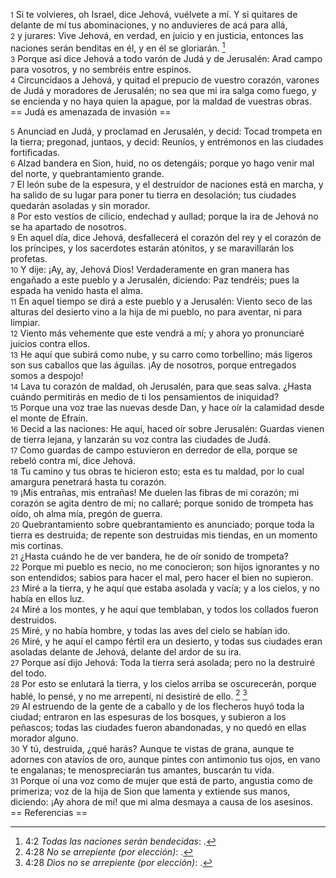 {{anchor|1}} <small>1</small> Si te volvieres, oh Israel, dice Jehová, vuélvete a mí. Y si quitares de delante de mí tus abominaciones, y no anduvieres de acá para allá,<br>
{{anchor|2}} <small>2</small> y jurares: Vive Jehová, en verdad, en juicio y en justicia, entonces las naciones serán benditas en él, y en él se gloriarán. <ref>4:2 ''Todas las naciones serán bendecidas'': {{lib|LU|190|5|4}}.</ref><br>
{{anchor|3}} <small>3</small> Porque así dice Jehová a todo varón de Judá y de Jerusalén: Arad campo para vosotros, y no sembréis entre espinos.<br>
{{anchor|4}} <small>4</small> Circuncidaos a Jehová, y quitad el prepucio de vuestro corazón, varones de Judá y moradores de Jerusalén; no sea que mi ira salga como fuego, y se encienda y no haya quien la apague, por la maldad de vuestras obras.<br>
== Judá es amenazada de invasión ==

{{anchor|5}} <small>5</small> Anunciad en Judá, y proclamad en Jerusalén, y decid: Tocad trompeta en la tierra; pregonad, juntaos, y decid: Reuníos, y entrémonos en las ciudades fortificadas.<br>
{{anchor|6}} <small>6</small> Alzad bandera en Sion, huid, no os detengáis; porque yo hago venir mal del norte, y quebrantamiento grande.<br>
{{anchor|7}} <small>7</small> El león sube de la espesura, y el destruidor de naciones está en marcha, y ha salido de su lugar para poner tu tierra en desolación; tus ciudades quedarán asoladas y sin morador.<br>
{{anchor|8}} <small>8</small> Por esto vestíos de cilicio, endechad y aullad; porque la ira de Jehová no se ha apartado de nosotros.<br>
{{anchor|9}} <small>9</small> En aquel día, dice Jehová, desfallecerá el corazón del rey y el corazón de los príncipes, y los sacerdotes estarán atónitos, y se maravillarán los profetas.<br>
{{anchor|10}} <small>10</small> Y dije: ¡Ay, ay, Jehová Dios! Verdaderamente en gran manera has engañado a este pueblo y a Jerusalén, diciendo: Paz tendréis; pues la espada ha venido hasta el alma.<br>
{{anchor|11}} <small>11</small> En aquel tiempo se dirá a este pueblo y a Jerusalén: Viento seco de las alturas del desierto vino a la hija de mi pueblo, no para aventar, ni para limpiar.<br>
{{anchor|12}} <small>12</small> Viento más vehemente que este vendrá a mí; y ahora yo pronunciaré juicios contra ellos.<br>
{{anchor|13}} <small>13</small> He aquí que subirá como nube, y su carro como torbellino; más ligeros son sus caballos que las águilas. ¡Ay de nosotros, porque entregados somos a despojo!<br>
{{anchor|14}} <small>14</small> Lava tu corazón de maldad, oh Jerusalén, para que seas salva. ¿Hasta cuándo permitirás en medio de ti los pensamientos de iniquidad?<br>
{{anchor|15}} <small>15</small> Porque una voz trae las nuevas desde Dan, y hace oír la calamidad desde el monte de Efraín.<br>
{{anchor|16}} <small>16</small> Decid a las naciones: He aquí, haced oír sobre Jerusalén: Guardas vienen de tierra lejana, y lanzarán su voz contra las ciudades de Judá.<br>
{{anchor|17}} <small>17</small> Como guardas de campo estuvieron en derredor de ella, porque se rebeló contra mí, dice Jehová.<br>
{{anchor|18}} <small>18</small> Tu camino y tus obras te hicieron esto; esta es tu maldad, por lo cual amargura penetrará hasta tu corazón.<br>
{{anchor|19}} <small>19</small> ¡Mis entrañas, mis entrañas! Me duelen las fibras de mi corazón; mi corazón se agita dentro de mí; no callaré; porque sonido de trompeta has oído, oh alma mía, pregón de guerra.<br>
{{anchor|20}} <small>20</small> Quebrantamiento sobre quebrantamiento es anunciado; porque toda la tierra es destruida; de repente son destruidas mis tiendas, en un momento mis cortinas.<br>
{{anchor|21}} <small>21</small> ¿Hasta cuándo he de ver bandera, he de oír sonido de trompeta?<br>
{{anchor|22}} <small>22</small> Porque mi pueblo es necio, no me conocieron; son hijos ignorantes y no son entendidos; sabios para hacer el mal, pero hacer el bien no supieron.<br>
{{anchor|23}} <small>23</small> Miré a la tierra, y he aquí que estaba asolada y vacía; y a los cielos, y no había en ellos luz.<br>
{{anchor|24}} <small>24</small> Miré a los montes, y he aquí que temblaban, y todos los collados fueron destruidos.<br>
{{anchor|25}} <small>25</small> Miré, y no había hombre, y todas las aves del cielo se habían ido.<br>
{{anchor|26}} <small>26</small> Miré, y he aquí el campo fértil era un desierto, y todas sus ciudades eran asoladas delante de Jehová, delante del ardor de su ira.<br>
{{anchor|27}} <small>27</small> Porque así dijo Jehová: Toda la tierra será asolada; pero no la destruiré del todo.<br>
{{anchor|28}} <small>28</small> Por esto se enlutará la tierra, y los cielos arriba se oscurecerán, porque hablé, lo pensé, y no me arrepentí, ni desistiré de ello. <ref>4:28 ''No se arrepiente (por elección)'': {{lib|LU|2|2|2}}.</ref> <ref>4:28 ''Dios no se arrepiente (por elección)'': {{lib|LU|4|3|4}}.</ref><br>
{{anchor|29}} <small>29</small> Al estruendo de la gente de a caballo y de los flecheros huyó toda la ciudad; entraron en las espesuras de los bosques, y subieron a los peñascos; todas las ciudades fueron abandonadas, y no quedó en ellas morador alguno.<br>
{{anchor|30}} <small>30</small> Y tú, destruida, ¿qué harás? Aunque te vistas de grana, aunque te adornes con atavíos de oro, aunque pintes con antimonio tus ojos, en vano te engalanas; te menospreciarán tus amantes, buscarán tu vida.<br>
{{anchor|31}} <small>31</small> Porque oí una voz como de mujer que está de parto, angustia como de primeriza; voz de la hija de Sion que lamenta y extiende sus manos, diciendo: ¡Ay ahora de mí! que mi alma desmaya a causa de los asesinos.<br>
== Referencias ==

<references />
